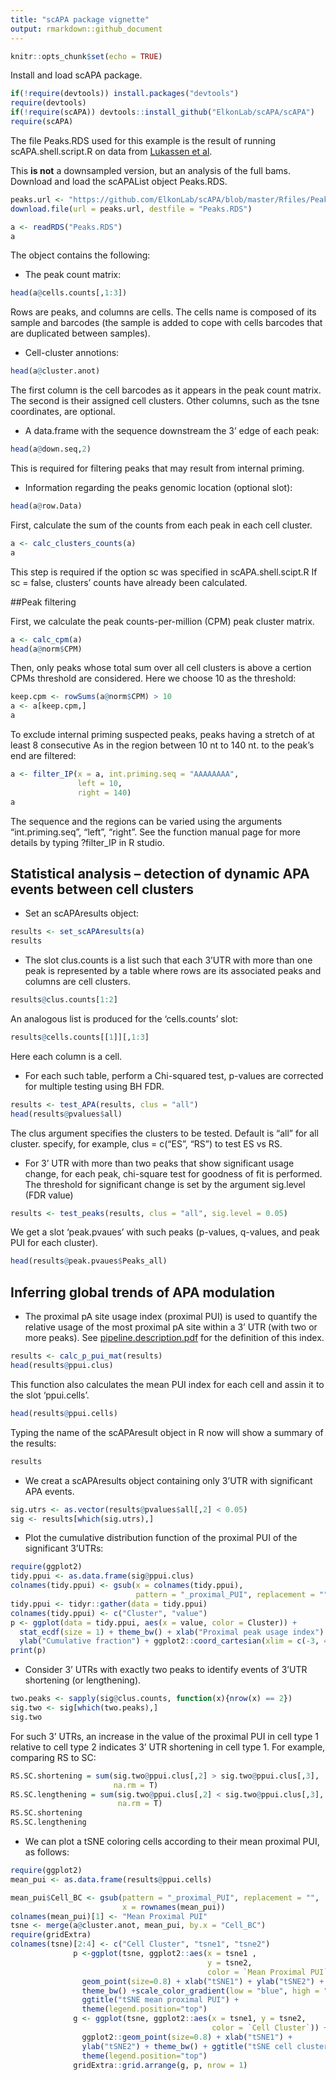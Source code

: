 ```yaml
---
title: "scAPA package vignette"
output: rmarkdown::github_document
---
```


```r
knitr::opts_chunk$set(echo = TRUE)
```

Install and load scAPA package.

```r
if(!require(devtools)) install.packages("devtools")
require(devtools)
if(!require(scAPA)) devtools::install_github("ElkonLab/scAPA/scAPA") 
require(scAPA)
```

The file Peaks.RDS used for this example is the result of running scAPA.shell.script.R on data from [Lukassen et al](https://www.ncbi.nlm.nih.gov/pmc/articles/PMC6132189/).

This **is not** a downsampled version, but an analysis of the full bams.
Download and load the scAPAList object Peaks.RDS.
```r
peaks.url <- "https://github.com/ElkonLab/scAPA/blob/master/Rfiles/Peaks.RDS"
download.file(url = peaks.url, destfile = "Peaks.RDS")
```

```r
a <- readRDS("Peaks.RDS")
a
```
The object contains the following: 

* The peak count matrix:
```r
head(a@cells.counts[,1:3])
```
Rows are peaks, and columns are cells. The cells name is composed of its sample and barcodes (the sample is added to cope with cells barcodes that are duplicated between samples).

* Cell-cluster annotions:
```r
head(a@cluster.anot)
```
The first column is the cell barcodes as it appears in the peak count matrix. The second is their assigned cell clusters. Other columns, such as the tsne coordinates, are optional.

* A data.frame with the sequence downstream the 3' edge of each peak:
```r
head(a@down.seq,2)
```
This is required for filtering peaks that may result from internal priming.

* Information regarding the peaks genomic location (optional slot): 
```r
head(a@row.Data)
```

First, calculate the sum of the counts from each peak in each cell cluster.

```r
a <- calc_clusters_counts(a)
a
```
This step is required if the option sc was specified in scAPA.shell.scipt.R If sc = false, clusters' counts have already been calculated.

##Peak filtering

First, we calculate the peak counts-per-million (CPM) peak cluster matrix.

```r
a <- calc_cpm(a)
head(a@norm$CPM)
```
Then, only peaks whose total sum over all cell clusters is above a certion CPMs threshold are considered. Here we choose 10 as the threshold:  

```r
keep.cpm <- rowSums(a@norm$CPM) > 10
a <- a[keep.cpm,]
a
```


To exclude internal priming suspected peaks, peaks having a stretch of at least 8 consecutive As in the region between 10 nt to 140 nt. to the peak's end are filtered:

```r
a <- filter_IP(x = a, int.priming.seq = "AAAAAAAA",
               left = 10,
               right = 140)
a
```

The sequence and the regions can be varied using the arguments "int.priming.seq", "left", "right". See the function manual page for more details by typing ?filter_IP in R studio.


## Statistical analysis – detection of dynamic APA events between cell clusters

* Set an scAPAresults object:

```r
results <- set_scAPAresults(a)
results
```

* The slot clus.counts is a list such that each 3’UTR with more than one peak is represented by a table where rows are its associated peaks and columns are cell clusters. 

```r
results@clus.counts[1:2]
```

An analogous list is produced for the 'cells.counts' slot:
```r
results@cells.counts[[1]][,1:3]
```
Here each column is a cell.

* For each such table, perform a Chi-squared test, p-values are corrected for multiple testing using BH FDR.

```r
results <- test_APA(results, clus = "all")
head(results@pvalues$all)
```

The clus argument specifies the clusters to be tested. Default is "all" for all cluster. specify, for example, clus = c("ES", "RS") to test ES vs RS.

* For 3' UTR with more than two peaks that show significant usage change, for each peak, chi-square test for goodness of fit is performed. The threshold for significant change is set by the argument sig.level (FDR value)

```r
results <- test_peaks(results, clus = "all", sig.level = 0.05)
```

We get a slot 'peak.pvaues' with such peaks (p-values, q-values, and peak PUI for each cluster).

```r
head(results@peak.pvaues$Peaks_all)
```

## Inferring global trends of APA modulation

* The proximal pA site usage index (proximal PUI) is used to quantify the relative usage of the most proximal pA site within a 3' UTR (with two or more peaks). See [pipeline.description.pdf](pipeline.description.pdf) for the definition of this index.

```r
results <- calc_p_pui_mat(results)
head(results@ppui.clus)
```

This function also calculates the mean PUI index for each cell and assin it to the slot 'ppui.cells'.

```r
head(results@ppui.cells)
```

Typing the name of the scAPAresult object in R now will show a summary of the results:
```r
results
```

* We creat a scAPAresults object containing only 3'UTR with significant APA events. 
```r
sig.utrs <- as.vector(results@pvalues$all[,2] < 0.05)
sig <- results[which(sig.utrs),]
```

* Plot the cumulative distribution function of the proximal PUI of the significant 3'UTRs:
```r
require(ggplot2)
tidy.ppui <- as.data.frame(sig@ppui.clus)
colnames(tidy.ppui) <- gsub(x = colnames(tidy.ppui), 
                            pattern = "_proximal_PUI", replacement = "")
tidy.ppui <- tidyr::gather(data = tidy.ppui)
colnames(tidy.ppui) <- c("Cluster", "value")
p <- ggplot(data = tidy.ppui, aes(x = value, color = Cluster)) + 
  stat_ecdf(size = 1) + theme_bw() + xlab("Proximal peak usage index") +
  ylab("Cumulative fraction") + ggplot2::coord_cartesian(xlim = c(-3, 4.1))
print(p)
```

* Consider 3' UTRs with exactly two peaks to identify events of 3'UTR shortening
(or lengthening). 

```r
two.peaks <- sapply(sig@clus.counts, function(x){nrow(x) == 2})
sig.two <- sig[which(two.peaks),]
sig.two
```
For such 3' UTRs, an increase in the value of the proximal PUI in cell type 1 relative to cell type 2 indicates 3' UTR shortening in cell type 1. For example, comparing RS to SC:
```r
RS.SC.shortening = sum(sig.two@ppui.clus[,2] > sig.two@ppui.clus[,3], 
                       na.rm = T)
RS.SC.lengthening = sum(sig.two@ppui.clus[,2] < sig.two@ppui.clus[,3],
                        na.rm = T)
RS.SC.shortening 
RS.SC.lengthening
```

* We can plot a tSNE coloring cells according to their mean proximal PUI, as follows:

```r
require(ggplot2)
mean_pui <- as.data.frame(results@ppui.cells)

mean_pui$Cell_BC <- gsub(pattern = "_proximal_PUI", replacement = "", 
                         x = rownames(mean_pui))
colnames(mean_pui)[1] <- "Mean Proximal PUI"
tsne <- merge(a@cluster.anot, mean_pui, by.x = "Cell_BC")
require(gridExtra)
colnames(tsne)[2:4] <- c("Cell Cluster", "tsne1", "tsne2")
              p <-ggplot(tsne, ggplot2::aes(x = tsne1 , 
                                            y = tsne2, 
                                            color = `Mean Proximal PUI`)) +
                geom_point(size=0.8) + xlab("tSNE1") + ylab("tSNE2") + 
                theme_bw() +scale_color_gradient(low = "blue", high = "red") +
                ggtitle("tSNE mean proximal PUI") + 
                theme(legend.position="top")
              g <- ggplot(tsne, ggplot2::aes(x = tsne1, y = tsne2,
                                             color = `Cell Cluster`)) +
                ggplot2::geom_point(size=0.8) + xlab("tSNE1") + 
                ylab("tSNE2") + theme_bw() + ggtitle("tSNE cell clusters") + 
                theme(legend.position="top")
              gridExtra::grid.arrange(g, p, nrow = 1)

```

